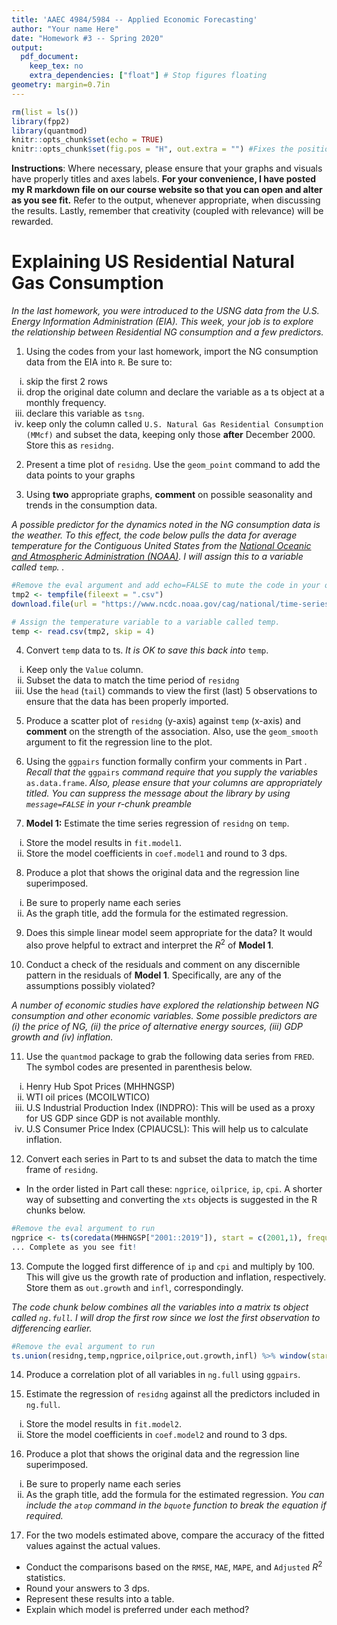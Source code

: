 ```yaml
---
title: 'AAEC 4984/5984 -- Applied Economic Forecasting'
author: "Your name Here"
date: "Homework #3 -- Spring 2020"
output: 
  pdf_document:
    keep_tex: no
    extra_dependencies: ["float"] # Stop figures floating
geometry: margin=0.7in
---
```


```r
rm(list = ls())
library(fpp2)
library(quantmod)
knitr::opts_chunk$set(echo = TRUE)
knitr::opts_chunk$set(fig.pos = "H", out.extra = "") #Fixes the position of my graphs in the document
```

**Instructions**: Where necessary, please ensure that your graphs and visuals have properly titles and axes labels. **For your convenience, I have posted my R markdown file on our course website so that you can open and alter as you see fit.** Refer to the output, whenever appropriate, when discussing the results. Lastly, remember that creativity (coupled with relevance) will be rewarded.

# Explaining US Residential Natural Gas Consumption

*In the last homework, you were introduced to the USNG data from the U.S. Energy Information Administration (EIA). This week, your job is to explore the relationship between Residential NG consumption and a few predictors.*

1. Using the codes from your last homework, import the NG consumption data from the EIA into `R`. Be sure to:

i. skip the first 2 rows 
ii. drop the original date column and declare the variable as a ts object at a monthly frequency. 
iii. declare this variable as `tsng`.
iv. keep only the column called `U.S. Natural Gas Residential Consumption (MMcf)` and subset the data, keeping only those **after** December 2000. Store this as `residng`.


2. Present a time plot of `residng`. Use the `geom_point` command to add the data points to your graphs


3. Using **two** appropriate graphs, **comment** on possible seasonality and trends in the consumption data.\label{seasons}


*A possible predictor for the dynamics noted in the NG consumption data is the weather. To this effect, the code below pulls the data for average temperature for the Contiguous United States from the [National Oceanic and Atmospheric Administration (NOAA)](https://www.noaa.gov/). I will assign this to a variable called `temp`. \underline{Temp is collected in $^{\circ}$F}.*

```r
#Remove the eval argument and add echo=FALSE to mute the code in your output!
tmp2 <- tempfile(fileext = ".csv")
download.file(url = "https://www.ncdc.noaa.gov/cag/national/time-series/110-tavg-all-1-2001-2020.csv?base_prd=true&begbaseyear=1901&endbaseyear=2000",destfile = tmp2)

# Assign the temperature variable to a variable called temp.
temp <- read.csv(tmp2, skip = 4)
```

4. Convert `temp` data to ts. *It is OK to save this back into* `temp`.
i.  Keep only the `Value` column.
ii. Subset the data to match the time period of `residng`
iii. Use the `head` (`tail`) commands to view the first (last) 5 observations to ensure that the data has been properly imported.


5. Produce a scatter plot of `residng` (y-axis) against `temp` (x-axis) and **comment** on the strength of the association. Also, use the `geom_smooth` argument to fit the regression line to the plot. \label{qplot1}

 
6. Using the `ggpairs` function formally confirm your comments in Part \ref{qplot1}. *Recall that the* `ggpairs` *command require that you supply the variables* `as.data.frame`. *Also, please ensure that your columns are appropriately titled. You can suppress the message about the library by using `message=FALSE` in your r-chunk preamble* 

7. **Model 1:** Estimate the time series regression of `residng` on `temp`.\label{storemodel1}
i. Store the model results in `fit.model1`.
ii. Store the model coefficients in `coef.model1` and round to 3 dps.

8. Produce a plot that shows the original data and the regression line superimposed.\label{plot-simple} 
i. Be sure to properly name each series
ii. As the graph title, add the formula for the estimated regression. 

9. Does this simple linear model seem appropriate for the data? It would also prove helpful to extract and interpret the $R^2$ of **Model 1**.


10. Conduct a check of the residuals and comment on any discernible pattern in the residuals of **Model 1**. Specifically, are any of the assumptions possibly violated? \label{residuals1}


*A number of economic studies have explored the relationship between NG consumption and other economic variables. Some possible predictors are (i) the price of NG, (ii) the price of alternative energy sources, (iii) GDP growth and (iv) inflation.*

11. Use the `quantmod` package to grab the following data series from `FRED`. The symbol codes are presented in parenthesis below.\label{import-vars}
i. Henry Hub Spot Prices (MHHNGSP)
ii. WTI oil prices (MCOILWTICO)
iii. U.S Industrial Production Index (INDPRO): This will be used as a proxy for US GDP since GDP is not available monthly.
iv. U.S Consumer Price Index (CPIAUCSL): This will help us to calculate inflation.


12. Convert each series in Part \ref{import-vars} to ts and subset the data to match the time frame of `residng`.
- In the order listed in Part \ref{import-vars} call these: `ngprice`, `oilprice`, `ip`, `cpi`. A shorter way of subsetting and converting the `xts` objects is suggested in the R chunks below.

```r
#Remove the eval argument to run
ngprice <- ts(coredata(MHHNGSP["2001::2019"]), start = c(2001,1), frequency=12)
... Complete as you see fit!
```

13. Compute the logged first difference of `ip` and `cpi` and multiply by 100. This will give us the growth rate of production and inflation, respectively. Store them as `out.growth` and `infl`, correspondingly.

*The code chunk below combines all the variables into a matrix ts object called `ng.full`. I will drop the first row since we lost the first observation to differencing earlier.*

```r
#Remove the eval argument to run
ts.union(residng,temp,ngprice,oilprice,out.growth,infl) %>% window(start= c(2001,2)) -> ng.full
```

14. Produce a correlation plot of all variables in `ng.full` using `ggpairs`. 


15. Estimate the regression of `residng` against all the predictors included in `ng.full`.

i. Store the model results in `fit.model2`.
ii. Store the model coefficients in `coef.model2` and round to 3 dps.


16. Produce a plot that shows the original data and the regression line superimposed.\label{plot-multiple} 
i. Be sure to properly name each series
ii. As the graph title, add the formula for the estimated regression. *You can include the `atop` command in the `bquote` function to break the equation if required.*


17. For the two models estimated above, compare the accuracy of the fitted values against the actual values. \label{accuracy}
  - Conduct the comparisons based on the `RMSE`, `MAE`, `MAPE`, and `Adjusted` $R^2$ statistics.
  - Round your answers to 3 dps.
  - Represent these results into a table.
  - Explain which model is preferred under each method?


